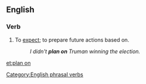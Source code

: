 ==English==

===Verb===
{{en-verb|inf=to [[plan]] [[on]]|plans on|planning on|planned on}}

# To [[expect]]; to prepare future actions based on.
#: ''I didn't '''plan on''' Truman winning the election.''

[[Category:English phrasal verbs]]

[[et:plan on]]